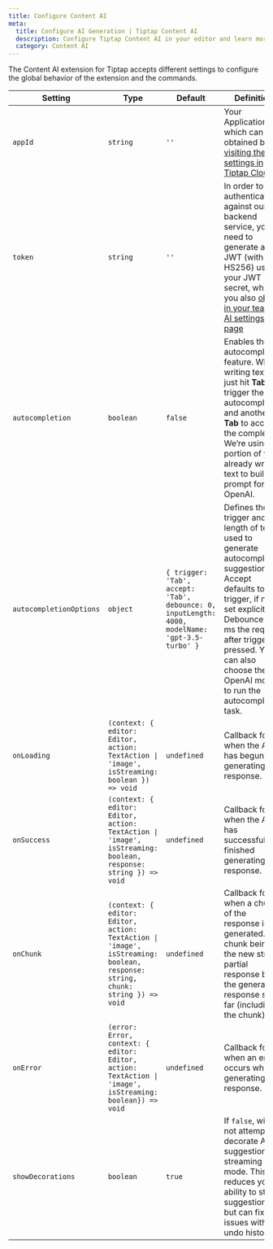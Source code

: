 ```yaml
---
title: Configure Content AI
meta:
  title: Configure AI Generation | Tiptap Content AI
  description: Configure Tiptap Content AI in your editor and learn more about all the options possible with AI.
  category: Content AI
---
```


The Content AI extension for Tiptap accepts different settings to configure the global behavior of the extension and the commands.

| Setting                 | Type                                                                                                                          | Default                                                                                         | Definition                                                                                                                                                                                                                                                   |
| ----------------------- | ----------------------------------------------------------------------------------------------------------------------------- | ----------------------------------------------------------------------------------------------- | ------------------------------------------------------------------------------------------------------------------------------------------------------------------------------------------------------------------------------------------------------------ |
| `appId`                 | `string`                                                                                                                      | `''`                                                                                            | Your Application ID which can be obtained by [visiting the AI settings in Tiptap Cloud](https://collab.tiptap.dev/ai-settings)                                                                                                                               |
| `token`                 | `string`                                                                                                                      | `''`                                                                                            | In order to authenticate against our AI backend service, you’ll need to generate a JWT (with HS256) using your JWT secret, which you also [obtain in your team’s AI settings page](https://cloud.tiptap.dev/ai-settings)                                     |
| `autocompletion`        | `boolean`                                                                                                                     | `false`                                                                                         | Enables the autocompletion feature. When writing text, just hit **Tab** to trigger the autocompletion and another **Tab** to accept the completion. We’re using a portion of your already written text to build a prompt for OpenAI.                         |
| `autocompletionOptions` | `object`                                                                                                                      | `{ trigger: 'Tab', accept: 'Tab', debounce: 0, inputLength: 4000, modelName: 'gpt-3.5-turbo' }` | Defines the trigger and length of text used to generate autocompletion suggestion. Accept defaults to trigger, if not set explicitly. Debounce in ms the request after trigger pressed. You can also choose the OpenAI model to run the autocompletion task. |
| `onLoading`             | `(context: { editor: Editor, action: TextAction \| 'image', isStreaming: boolean }) => void`                                  | `undefined`                                                                                     | Callback for when the AI has begun generating a response.                                                                                                                                                                                                    |
| `onSuccess`             | `(context: { editor: Editor, action: TextAction \| 'image', isStreaming: boolean, response: string }) => void`                | `undefined`                                                                                     | Callback for when the AI has successfully finished generating a response.                                                                                                                                                                                    |
| `onChunk`               | `(context: { editor: Editor, action: TextAction \| 'image', isStreaming: boolean, response: string, chunk: string }) => void` | `undefined`                                                                                     | Callback for when a chunk of the response is generated. chunk being the new string partial response being the generated response so far (including the chunk)                                                                                                |
| `onError`               | `(error: Error, context: { editor: Editor, action: TextAction \| 'image', isStreaming: boolean}) => void`                     | `undefined`                                                                                     | Callback for when an error occurs while generating a response.                                                                                                                                                                                               |
| `showDecorations`       | `boolean`                                                                                                                     | `true`                                                                                          | If `false`, will not attempt to decorate AI suggestions in streaming mode. This reduces your ability to style suggestions but can fix issues with undo history                                                                                               |
